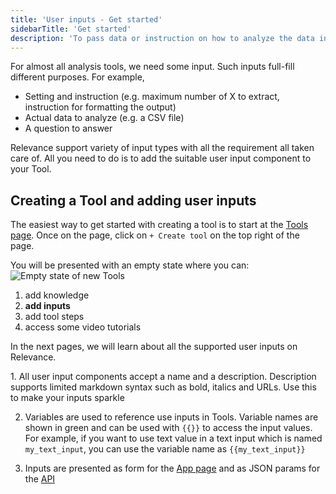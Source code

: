```yaml
---
title: 'User inputs - Get started'
sidebarTitle: 'Get started'
description: 'To pass data or instruction on how to analyze the data into a Tool'
---
```


For almost all analysis tools, we need some input. Such inputs full-fill different purposes.
For example,
* Setting and instruction (e.g. maximum number of X to extract, instruction for formatting the output)
* Actual data to analyze (e.g. a CSV file)
* A question to answer 

Relevance support variety of input types with all the requirement all taken care of.
All you need to do is to add the suitable user input component to your Tool.

## Creating a Tool and adding user inputs

The easiest way to get started with creating a tool is to start at the 
[Tools page](/get-started/key-concepts/tools).
Once on the page, click on `+ Create tool` on the top right of the page.

You will be presented with an empty state where you can:
![Empty state of new Tools](/images/build-custom-tools/tool2.png)
1. add knowledge
2. **add inputs**
3. add tool steps
4. access some video tutorials

In the next pages, we will learn about all the supported user inputs on Relevance.

<Tip>
1. All user input components accept a name and a description. Description supports limited markdown syntax 
such as bold, italics and URLs. Use this to make your inputs sparkle

2. Variables are used to reference use inputs in Tools. Variable names are shown in green and can be used 
with `{{}}` to access the input values. For example, if you want to use text value in a text input which is 
named `my_text_input`, you can use the variable name as `{{my_text_input}}`

3. Inputs are presented as form for the
[App page](/tool/introduction#app-try-the-tool-on-a-play-ground) and as JSON params
for the [API](/tool/introduction#api)
</Tip>



